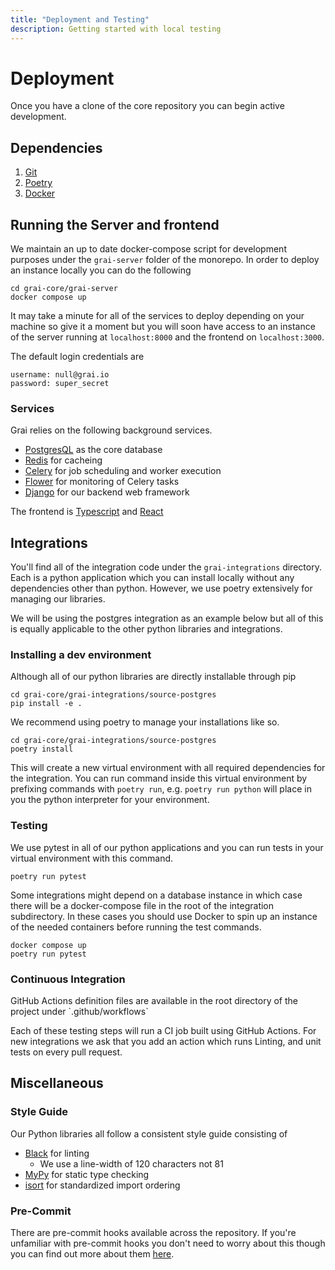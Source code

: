 ```yaml
---
title: "Deployment and Testing"
description: Getting started with local testing
---
```



# Deployment

Once you have a clone of the core repository you can begin active development.

## Dependencies

1. [Git](https://git-scm.com/)
2. [Poetry](https://python-poetry.org/docs/#installation)
3. [Docker](https://docs.docker.com/engine/install/)

## Running the Server and frontend

We maintain an up to date docker-compose script for development purposes under
the `grai-server` folder of the monorepo.
In order to deploy an instance locally you can do the following

```shell copy
cd grai-core/grai-server
docker compose up
```

It may take a minute for all of the services to deploy depending on your machine
so give it a moment but you will soon have access to an instance of the server
running at `localhost:8000` and the frontend on `localhost:3000`.

The default login credentials are

```copy
username: null@grai.io
password: super_secret
```

### Services

Grai relies on the following background services.

- [PostgresQL](https://www.postgresql.org/) as the core database
- [Redis](https://redis.com/) for cacheing
- [Celery](https://docs.celeryq.dev/en/stable/userguide/periodic-tasks.html) for job scheduling and worker execution
- [Flower](https://flower.readthedocs.io/en/latest/) for monitoring of Celery tasks
- [Django](https://www.djangoproject.com/) for our backend web framework

The frontend is [Typescript](https://www.typescriptlang.org/) and [React](https://reactjs.org/)

## Integrations

You'll find all of the integration code under the `grai-integrations` directory.
Each is a python application which you can install locally without any dependencies other than python.
However, we use poetry extensively for managing our libraries.

We will be using the postgres integration as an example below but all of this is equally
applicable to the other python libraries and integrations.

### Installing a dev environment

Although all of our python libraries are directly installable through pip

```shell copy
cd grai-core/grai-integrations/source-postgres
pip install -e .
```

We recommend using poetry to manage your installations like so.

```shell copy
cd grai-core/grai-integrations/source-postgres
poetry install
```

This will create a new virtual environment with all required dependencies for the integration.
You can run command inside this virtual environment by prefixing commands with `poetry run`,
e.g. `poetry run python` will place in you the python interpreter for your environment.

### Testing

We use pytest in all of our python applications and you can run tests in your
virtual environment with this command.

```shell copy
poetry run pytest
```

Some integrations might depend on a database instance in which case there will be a
docker-compose file in the root of the integration subdirectory.
In these cases you should use Docker to spin up an instance of the needed containers
before running the test commands.

```shell copy
docker compose up
poetry run pytest
```

### Continuous Integration

<Callout type="info" emoji="ℹ️">
  GitHub Actions definition files are available in the root directory of the
  project under `.github/workflows`
</Callout>

Each of these testing steps will run a CI job built using GitHub Actions.
For new integrations we ask that you add an action which runs Linting, and unit tests
on every pull request.

## Miscellaneous

### Style Guide

Our Python libraries all follow a consistent style guide consisting of

- [Black](https://github.com/psf/black) for linting
  - We use a line-width of 120 characters not 81
- [MyPy](https://github.com/python/mypy) for static type checking
- [isort](https://pycqa.github.io/isort/) for standardized import ordering

### Pre-Commit

There are pre-commit hooks available across the repository.
If you're unfamiliar with pre-commit hooks you don't need to worry about this
though you can find out more about them [here](https://pre-commit.com/).
